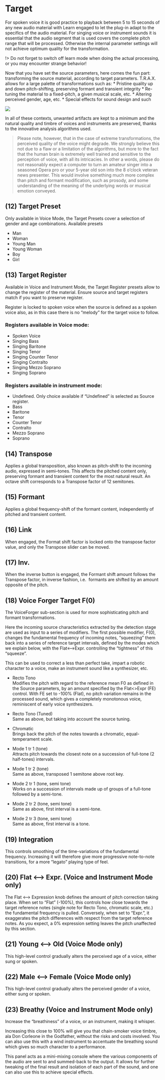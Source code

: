 # Target

For spoken voice it is good practice to playback between 5 to 15 seconds of any new audio material with Learn engaged to
let the plug-in adapt to the specifics of the audio material. For singing voice or instrument sounds it is essential that the
audio segment that is used covers the complete pitch range that will be processed. Otherwise the internal parameter 
settings will not achieve optimum quality for the transformation.

!> Do not forget to switch off learn mode when doing the actual processing, or you may encounter strange behavior!

Now that you have set the source parameters, here comes the fun part: transforming the source material, according to
target parameters. T.R.A.X. allows for a large palette of transformations such as:
* Pristine quality up and down pitch-shifting, preserving formant and transient integrity
* Re-tuning the material to a fixed-pitch, a given musical scale, etc.
* Altering perceived gender, age, etc.
* Special effects for sound design and such

![](https://media.githubusercontent.com/media/FLUX-SE/doc_images/main/Plugins/ircam-trax/trax_05.png)

In all of these contexts, unwanted artifacts are kept to a minimum and the natural quality and timbre of voices
and instruments are preserved, thanks to the innovative analysis algorithms used.

> Please note, however, that in the case of extreme transformations, the perceived quality of the voice might degrade. 
We strongly believe this not due to a flaw or a limitation of the algorithms, but more to the fact that
the human brain is extremely well trained and sensitive to the perception of voice, with all its intricacies. In other 
a words, please do not reasonably expect a computer to turn an amateur singer into a seasoned Opera pro
or your 5-year old son into the 8 o’clock veteran news presenter. This would involve something much more
complex than pitch and formant modification, such as prosody, and some understanding of the meaning of
the underlying words or musical emotion conveyed.


## (12) Target Preset
Only available in Voice Mode, the Target Presets cover
a selection of gender and age combinations.
Available presets


* Man
* Woman
* Young Man
* Young Woman
* Boy
* Girl


## (13) Target Register
Available in Voice and Instrument Mode, the Target Register presets allow to change the register of the material. Ensure
source and target registers match if you want to preserve register.

Register is locked to spoken voice when the source is defined as a spoken voice also, as in this case there is no "melody"
for the target voice to follow.

### Registers available in Voice mode:

* Spoken Voice
* Singing Bass
* Singing Baritone
* Singing Tenor
* Singing Counter Tenor
* Singing Contralto
* Singing Mezzo Soprano
* Singing Soprano

### Registers available in instrument mode:

* Undefined. Only choice available if "Undefined" is selected as Source register.
* Bass
* Baritone
* Tenor
* Counter Tenor
* Contralto
* Mezzo Soprano
* Soprano

## (14) Transpose
Applies a global transposition, also known as pitch-shift to the incoming audio, expressed in semi--tones. This affects the
pitched content only, preserving formant and transient content for the most natural result. An octave shift corresponds to
a Transpose factor of 12 semitones.

## (15) Formant
Applies a global frequency-shift of the formant content, independently of pitched and transient content.

## (16) Link
When engaged, the Format shift factor is locked onto the transpose factor value, and only the Transpose slider can be
moved.

## (17) Inv.
When the inverse button is engaged, the Formant shift amount follows the Transpose factor, in inverse fashion, i.e. 
formants are shifted by an amount opposite of the pitch.

## (18) Voice Forger Target F(0)
The VoiceForger sub-section is used for more sophisticating pitch and formant transformations.

Here the incoming source characteristics extracted by the detection stage are used as input to a series of modifiers. The
first possible modifier, F(0), changes the fundamental frequency of incoming notes, "squeezing" them back into a series
of reference target intervals, defined by the modes which we explain below, with the Flat<-->Expr. controlling the 
"tightness" of this "squeeze".

This can be used to correct a less than perfect take, impart a robotic character to a voice, make an instrument sound like
a synthesizer, etc.

- Recto Tono  
Modifies the pitch with regard to the reference mean F0 as defined in the Source parameters, by an amount specified by
the Flat<>Expr (FE) control. With FE set to -100% (Flat), no pitch variation remains in the processed sound, which gives
a completely monotonous voice, reminiscent of early voice synthesizers.

- Recto Tono (Tuned)  
Same as above, but taking into account the source tuning.

- Chromatic  
Brings back the pitch of the notes towards a chromatic, equal-temperament scale.

- Mode 1 tr 1 (tone)  
Attracts pitch towards the closest note on a succession of full-tone (2 half-tones) intervals.

- Mode 1 tr 2 (tone)  
Same as above, transposed 1 semitone above root key.

- Mode 2 tr 1 (tone, semi tone)  
Works on a succession of intervals made up of groups of a full-tone followed by a semi-tone.

- Mode 2 tr 2 (tone, semi tone)  
Same as above, first interval is a semi-tone.

- Mode 2 tr 3 (tone, semi tone)  
Same as above, first interval is a tone.

## (19) Integration
This controls smoothing of the time-variations of the fundamental frequency. Increasing it will therefore give more 
progressive note-to-note transitions, for a more "legato" playing type of feel.

## (20) Flat <--> Expr. (Voice and Instrument Mode only)
The Flat <--> Expression knob defines the amount of pitch correction taking place. When set to "Flat" (-100%), this 
controls how close towards the target reference notes (single note for Recto Tono, chromatic scale, etc.) the fundamental
frequency is pulled. Conversely, when set to "Expr.", it exaggerates the pitch differences with respect from the target 
reference notes. As you expect, a 0% expression setting leaves the pitch unaffected by this section.

## (21) Young <--> Old (Voice Mode only)
This high-level control gradually alters the perceived age of a voice, either sung or spoken.

## (22) Male <--> Female (Voice Mode only)
This high-level control gradually alters the perceived gender of a voice, either sung or spoken.

## (23) Breathy (Voice and Instrument Mode only)
Increase the "breathiness" of a voice, or an instrument, making it whisper.

Increasing this close to 100% will give you that chain-smoker voice timbre, ala Don Corleone in the Godfather, without the
risks and costs involved. You can also use this with a wind instrument to accentuate the breathing sound which gives so
much character to a performance.

This panel acts as a mini-mixing console where the various components of the audio are sent to and summed-back to the
output. It allows for further tweaking of the final result and isolation of each part of the sound, and one can also use this to
achieve special effects.
